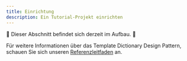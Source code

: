 ```yaml
---
title: Einrichtung
description: Ein Tutorial-Projekt einrichten
---
```


🚧 Dieser Abschnitt befindet sich derzeit im Aufbau. 🚧

Für weitere Informationen über das Template Dictionary Design Pattern, schauen Sie sich unseren [Referenzleitfaden](/docs/next/reference/dictionary) an.
